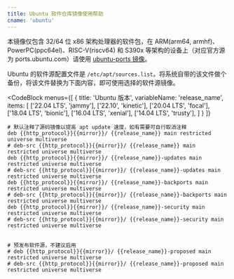 ```yaml
---
title: Ubuntu 软件仓库镜像使用帮助
cname: 'ubuntu'
---
```


本镜像仅包含 32/64 位 x86 架构处理器的软件包，在 ARM(arm64, armhf)、PowerPC(ppc64el)、RISC-V(riscv64) 和 S390x 等架构的设备上（对应官方源为 ports.ubuntu.com）请使用 [ubuntu-ports 镜像](https://help.mirrorz.org/ubuntu-ports/)。

Ubuntu 的软件源配置文件是 `/etc/apt/sources.list`。将系统自带的该文件做个备份，将该文件替换为下面内容，即可使用选择的软件源镜像。

<CodeBlock
  menus={[
    {
      title: 'Ubuntu 版本',
      variableName: 'release_name',
      items: [
        ['22.04 LTS', 'jammy'],
        ['22.10', 'kinetic'],
        ['20.04 LTS', 'focal'],
        ['18.04 LTS', 'bionic'],
        ['16.04 LTS', 'xenial'],
        ['14.04 LTS', 'trusty'],
      ]
    }
  ]}
>

```properties
# 默认注释了源码镜像以提高 apt update 速度，如有需要可自行取消注释
deb {{http_protocol}}{{mirror}}/ {{release_name}} main restricted universe multiverse
# deb-src {{http_protocol}}{{mirror}}/ {{release_name}} main restricted universe multiverse
deb {{http_protocol}}{{mirror}}/ {{release_name}}-updates main restricted universe multiverse
# deb-src {{http_protocol}}{{mirror}}/ {{release_name}}-updates main restricted universe multiverse
deb {{http_protocol}}{{mirror}}/ {{release_name}}-backports main restricted universe multiverse
# deb-src {{http_protocol}}{{mirror}}/ {{release_name}}-backports main restricted universe multiverse
deb {{http_protocol}}{{mirror}}/ {{release_name}}-security main restricted universe multiverse
# deb-src {{http_protocol}}{{mirror}}/ {{release_name}}-security main restricted universe multiverse


# 预发布软件源，不建议启用
# deb {{http_protocol}}{{mirror}}/ {{release_name}}-proposed main restricted universe multiverse
# deb-src {{http_protocol}}{{mirror}}/ {{release_name}}-proposed main restricted universe multiverse
```

</CodeBlock>
